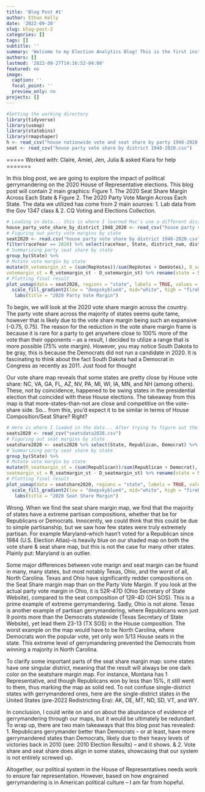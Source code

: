 ```yaml
---
title: 'Blog Post #1'
author: Ethan Kelly
date: '2022-09-20'
slug: blog-post-2
categories: []
tags: []
subtitle: ''
summary: 'Welcome to my Election Analytics Blog! This is the first installement of a multi-part blog series over the course of the Fall 2022 Semester in Gov 1347 taught by Professor Ryan Enos. This blog is focused on political gerrymandering, looking at comparisons of statewide popular vote share & statewide seat allocation for both the Democrats and Republicans. The results show apparant results of political gerrymandering across the country, though none of it is unexpected, it is still disappointing.'
authors: []
lastmod: '2022-09-27T14:16:52-04:00'
featured: no
image:
  caption: ''
  focal_point: ''
  preview_only: no
projects: []
---
```

```r
#Setting the working directory
library(tidyverse)
library(usmap)
library(statebins)
library(rmapshaper)
h <- read_csv("house nationwide vote and seat share by party 1948-2020.csv")
seat <- read_csv("house party vote share by district 1948-2020.csv")
```
===== Worked with: Claire, Amiel, Jen, Julia & asked Kiara for help =======

In this blog post, we are going to explore the impact of political gerrymandering on the 2020 House of Representative elections. This blog post will contain 2 main graphics: Figure 1. The 2020 Seat Share Margin Across Each State & Figure 2. The 2020 Party Vote Margin Across Each State. The data we utilized has come from 2 main sources: 1. Lab data from the Gov 1347 class & 2. CQ Voting and Elections Collection. 

```r
# Loading in data... this is where I learned Mac's use a different distinction (they don't use _'s)
house_party_vote_share_by_district_1948_2020 <- read_csv("house party vote share by district 1948-2020.csv")
# Figuring out party vote margins by state
seat2020 <- read.csv("house party vote share by district 1948-2020.csv") %>%
filter(raceYear == 2020) %>% select(raceYear, State, district_num, district_id, RepVotes, DemVotes) %>%
# Summarizing party seat share by state
group_by(State) %>%
# Mutate vote margin by state
mutate(R_votemargin_st = (sum(RepVotes))/sum(RepVotes + DemVotes), D_votemargin_st = (sum(DemVotes))/sum(RepVotes + DemVotes), 
votemargin_st = R_votemargin_st - D_votemargin_st) %>% rename(state = State)
# Plotting final result
plot_usmap(data = seat2020, regions = "state", labels = TRUE, values = "votemargin_st") + 
  scale_fill_gradient2(low = "deepskyblue4", mid="white", high = "firebrick3", name = "2020 Voteshare Margin", limits = c(-0.75,0.75)) + theme_void() +
   labs(title = "2020 Party Vote Margin")
```
To begin, we will look at the 2020 vote share margin across the country. The party vote share across the majority of states seems quite tame, however that is likely due to the vote share margin being such an expansive (-0.75, 0.75). The reason for the reduction in the vote share margin frame is because it is rare for a party to get anywhere close to 100% more of the vote than their opponents – as a result, I decided to utilize a range that is more possible (75% vote margin). However, you may notice South Dakota to be gray, this is because the Democrats did not run a candidate in 2020. It is fascinating to think about the fact South Dakota had a Democrat in Congress as recently as 2011. Just food for thought


Our vote share map reveals that some states are pretty close by House vote share: NC, VA, GA, FL, AZ, NV, PA, MI, WI, IA, MN, and NH (among others). These, not by coincidence, happened to be swing states in the presidential election that coincided with these House elections. The takeaway from this map is that more-states-than-not are close and competitive on the vote-share side. So… from this, you’d expect it to be similar in terms of House Composition/Seat Share? Right?

```r
# Here is where I loaded in the data... After trying to figure out the CSV, I decided to manuever the CSV to make my own
seats2020 <- read_csv("seatsdata2020.csv")
# Figuring out seat margins by state
seatshare2020 <- seats2020 %>% select(State, Republican, Democrat) %>%
# Summarizing party seat share by state
group_by(State) %>%
# Mutate vote margin by state
mutate(R_seatmargin_st = (sum(Republican))/sum(Republican + Democrat), D_seatmargin_st = (sum(Democrat))/sum(Republican + Democrat), 
seatmargin_st = R_seatmargin_st - D_seatmargin_st) %>% rename(state = State)
# Plotting final result
plot_usmap(data = seatshare2020, regions = "state", labels = TRUE, values = "seatmargin_st") + 
  scale_fill_gradient2(low = "deepskyblue4", mid="white", high = "firebrick3", name = "2020 Seatshare Margin", limits = c(-1,1)) + theme_void() +
   labs(title = "2020 Seat Share Margin")
```
Wrong. When we find the seat share margin map, we find that the majority of states have a extreme partisan compositions, whether that be for Republicans or Democrats. Innocently, we could think that this could be due to simple partisanship, but we saw how few states were truly extremely partisan. For example Maryland–which hasn’t voted for a Republican since 1984 (U.S. Election Atlas)–is heavily blue on our shaded map on both the vote share & seat share map, but this is not the case for many other states. Plainly put: Maryland is an outlier.
 
Some major differences between vote marign and seat margin can be found in many, many states, but most notably Texas, Ohio, and the worst of all, North Carolina. Texas and Ohio have significantly redder compositions on the Seat Share margin map than on the Party Vote Margin. If you look at the actual party vote margin in Ohio, it is 52R-47D (Ohio Secretary of State Website), compared to the seat composition of 12R-4D (OH SOS). This is a prime example of extreme gerrymandering. Sadly, Ohio is not alone. Texas is another example of partisan gerrymandering, where Republicans won just 9 points more than the Democrats statewide (Texas Secretary of State Website), yet lead them 23-13 (TX SOS) in the House composition. The worst example on the map would have to be North Carolina, where Democrats won the popular vote, yet only won 5/13 House seats in the state. This extreme level of gerrymandering prevented the Democrats from winning a majority in North Carolina. 

To clarify some important parts of the seat share margin map: some states have one singular district, meaning that the result will always be one dark color on the seatshare margin map. For instance, Montana has 1 Representative, and though Republicans won by less than 15%, it still went to them, thus marking the map as solid red. To not confuse single-district states with gerrymandered ones, here are the single-district states in the United States (pre-2022 Redistricting Era): AK, DE, MT, ND, SD, VT, and WY. 

In conclusion, I could write on and on about the abundance of evidence of gerrymandering through our maps, but it would be ultimately be redundant. To wrap up, there are two main takeaways that this blog post has revealed: 1. Republicans gerrymander better than Democrats – or at least, have more gerrymandered states than Democrats, likely due to their heavy levels of victories back in 2010 (see: 2010 Election Results) – and it shows. & 2. Vote share and seat share does align in some states, showcasing that our system is not entirely screwed up. 

Altogether, our political system in the House of Representatives needs work to ensure fair representation. However, based on how engrained gerrymandering is in American political culture – I am far from hopeful. 

